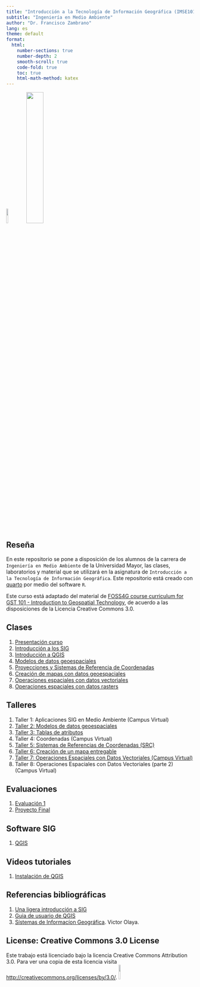 ```yaml
---
title: "Introducción a la Tecnología de Información Geográfica (IMSE1014)"
subtitle: "Ingeniería en Medio Ambiente"
author: "Dr. Francisco Zambrano"
lang: es
theme: default
format:
  html:
    number-sections: true
    number-depth: 2
    smooth-scroll: true
    code-fold: true
    toc: true
    html-math-method: katex
---
```


![](logo_medioambiente.jpeg){width=10%}
![](logo_hemera.jpg){width=30%}

## Reseña

En este repositorio se pone a disposición de los alumnos de la carrera de `Ingeniería en Medio Ambiente` de la Universidad Mayor, las clases, laboratorios y material que se utilizará en la asignatura de `Introducción a la Tecnología de Información Geográfica`. Este repositorio está creado con [quarto](https://quarto.org/) por medio del software `R`.

Este curso está adaptado del material de [FOSS4G course curriculum for GST 101 - Introduction to Geospatial Technology](https://github.com/FOSS4GAcademy/GST101FOSS4GLabs), de acuerdo a las disposiciones de la Licencia Creative Commons 3.0.   

## Clases

1. [Presentación curso](clases/clase1/01_intro_curso.html)
2. [Introducción a los SIG](clases/clase1/02_intro_SIG.html)
3. [Introducción a QGIS](clases/clase1/03_intro_qgis.html)\
4. [Modelos de datos geoespaciales](clases/clase2/04_modelos_datos_SIG.html)
5. [Proyecciones y Sistemas de Referencia de Coordenadas](clases/clase3/05_SRC.html)
6. [Creación de mapas con datos geoespaciales](clases/clase4/06_visualizacion.html)
7. [Operaciones espaciales con datos vectoriales](clases/clase5/Tecnicas_analsis_geoespaciales.html)
8. [Operaciones espaciales con datos rasters](clases/clase6/Tecnicas_analsis_geoespaciales_rasters.html)
<!-- 7. [Teledetección e imágenes aéreas](clases/clase5/07_teledeteccion.html) -->

## Talleres

1. Taller 1: Aplicaciones SIG en Medio Ambiente (Campus Virtual)
2. [Taller 2: Modelos de datos geoespaciales](talleres/taller2/Taller2-Modelos_de_datos_geoespaciales.html)
3. [Taller 3: Tablas de atributos](talleres/taller3/Taller3-Tabla_de_atributos.html)
4. Taller 4: Coordenadas (Campus Virtual)
5. [Taller 5: Sistemas de Referencias de Coordenadas (SRC)](talleres/taller4/Taller4_SRC.html)
6. [Taller 6: Creación de un mapa entregable](talleres/taller6/Taller6_mapa.html)
7. [Taller 7: Operaciones Espaciales con Datos Vectoriales (Campus Virtual)](talleres/taller7/taller7_ops_vectoriales.html)
7. Taller 8: Operaciones Espaciales con Datos Vectoriales (parte 2) (Campus Virtual)
<!-- 5. Taller 5: creación de mapa (en el campus virtual) -->
<!-- 6. [Taller 6: Teledeteccón e imagenes de satelite](talleres/taller6/taller6_teledeteccion.html) -->

## Evaluaciones

1. [Evaluación 1](evaluaciones/eva1/eva1.html)
2. [Proyecto Final](proyecto/proyecto_final.html)

## Software SIG

1. [QGIS](http://www.qgis.org)

## Videos tutoriales

1. [Instalación de QGIS](https://www.youtube.com/watch?v=MtaQXPQSwC4&t=38s)

## Referencias bibliográficas

1. [Una ligera introducción a SIG](https://docs.qgis.org/3.16/es/docs/gentle_gis_introduction/index.html)
2. [Guia de usuario de QGIS](https://docs.qgis.org/3.16/es/docs/user_manual/)
3. [Sístemas de Informacíon Geográfica](http://volaya.github.io/libro-sig/). Victor Olaya. 

## License: Creative Commons 3.0 License 

Este trabajo está licenciado bajo la licencia Creative Commons Attribution 3.0.  Para ver una copia de esta licencia visita <http://creativecommons.org/licenses/by/3.0/>. ![](https://mirrors.creativecommons.org/presskit/buttons/88x31/png/by.png){width=10%}